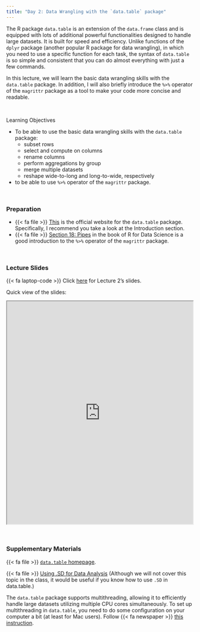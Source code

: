 ```yaml
---
title: "Day 2: Data Wrangling with the `data.table` package"
---
```



The R package `data.table` is an extension of the `data.frame` class and is equipped with lots of additional powerful functionalities designed to handle large datasets. It is built for speed and efficiency. Unlike functions of the `dplyr` package (another popular R package for data wrangling), in which you need to use a specific function for each task, the syntax of `data.table` is so simple and consistent that you can do almost everything with just a few commands. 

In this lecture, we will learn the basic data wrangling skills with the `data.table` package. In addition, I will also briefly introduce the `%>%` operator of the `magrittr` package as a tool to make your code more concise and readable.

<br>

:::{.goals}
::::{.goals-header}
Learning Objectives
::::
::::{.goals-container}
+ To be able to use the basic data wrangling skills with the `data.table` package:
  + subset rows
  + select and compute on columns
  + rename columns
  + perform aggregations by group
  + merge multiple datasets
  + reshape wide-to-long and long-to-wide, respectively
+ to be able to use `%>%` operator of the `magrittr` package.
::::
:::

<br>

### Preparation
+  {{< fa file >}} [This](https://rdatatable.gitlab.io/data.table/) is the official website for the `data.table` package. Specifically, I recommend you take a look at the  Introduction section.
+ {{< fa file >}} [Section 18: Pipes](https://r4ds.had.co.nz/pipes.html) in the book of R for Data Science is a good introduction to the `%>%` operator of the `magrittr` package.

<br>

### Lecture Slides
{{< fa laptop-code >}}  Click [here](https://shunkei3.github.io/R-slides/Lec_notes/Lec2/Lec2.html){target="_blank"} for Lecture 2's slides.


Quick view of the slides:


```{=html}
<div style="display: flex; justify-content: center;"> 
<iframe width="900" height="600" src="https://shunkei3.github.io/R-slides/Lec_notes/Lec2/Lec2.html" title="Webpage example"></iframe>
</div>
```

<br>

### Supplementary Materials

{{< fa file >}} [`data.table` homepage](https://rdatatable.gitlab.io/data.table/){target="_blank"}. 

{{< fa file >}} [Using .SD for Data Analysis](https://cran.r-project.org/web/packages/data.table/vignettes/datatable-sd-usage.html){target="_blank"} (Although we will not cover this topic in the class, it would be useful if you know how to use `.SD` in data.table.)

The `data.table` package supports multithreading, allowing it to efficiently handle large datasets utilizing multiple CPU cores simultaneously. To set up multithreading in `data.table`, you need to do some configuration on your computer a bit (at least for Mac users). Follow {{< fa newspaper >}} [this instruction](https://github.com/Rdatatable/data.table/wiki/Installation#linux-and-mac){target="_blank"}. 

<!-- :::{.solutionbox}

::::{.solutionbox-header}
:::: {.solutionbox-icon}
::::
This is my test note
::::

:::{.solutionbox-body}
Add some content inside of it
:::

::: -->

